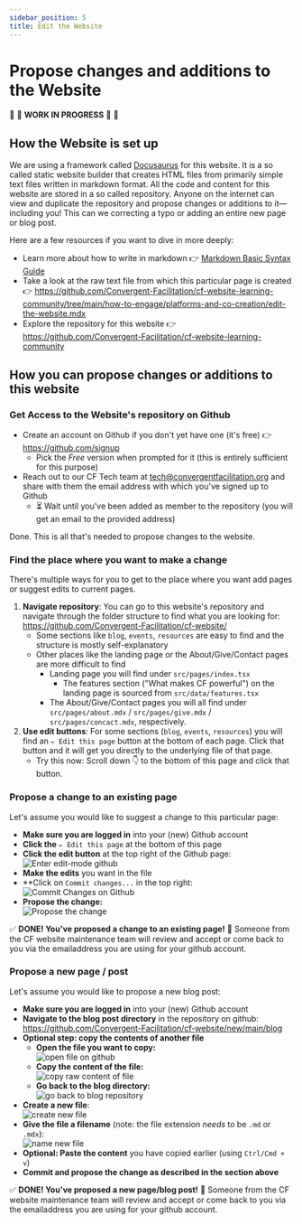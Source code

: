 ```yaml
---
sidebar_position: 5
title: Edit the Website
---
```


# Propose changes and additions to the Website

:construction: :seedling: **WORK IN PROGRESS**  :seedling: :construction:

## How the Website is set up

We are using a framework called [Docusaurus](https://docusaurus.io) for this website. It is a so called static website builder that creates HTML files from primarily simple text files written in markdown format. All the code and content for this website are stored in a so called repository. Anyone on the internet can view and duplicate the repository and propose changes or additions to it—including you! This can we correcting a typo or adding an entire new page or blog post.


Here are a few resources if you want to dive in more deeply:
- Learn more about how to write in markdown :point_right: [Markdown Basic Syntax Guide](https://www.markdownguide.org/basic-syntax/)
- Take a look at the raw text file from which this particular page is created :point_right: https://github.com/Convergent-Facilitation/cf-website-learning-community/tree/main/how-to-engage/platforms-and-co-creation/edit-the-website.mdx
- Explore the repository for this website :point_right: https://github.com/Convergent-Facilitation/cf-website-learning-community

## How you can propose changes or additions to this website

### Get Access to the Website's repository on Github 

- Create an account on Github if you don't yet have one (it's free) :point_right: https://github.com/signup
	- Pick the *Free* version when prompted for it (this is entirely sufficient for this purpose)
- Reach out to our CF Tech team at tech@convergentfacilitation.org and share with them the email address with which you've signed up to Github
	- :hourglass_flowing_sand: Wait until you've been added as member to the repository (you will get an email to the provided address)

Done. This is all that's needed to propose changes to the website.


### Find the place where you want to make a change

There's multiple ways for you to get to the place where you want add pages or suggest edits to current pages.

1. **Navigate repository**: You can go to this website's repository and navigate through the folder structure to find what you are looking for: https://github.com/Convergent-Facilitation/cf-website/
	- Some sections like `blog`, `events`, `resources` are easy to find and the structure is mostly self-explanatory
	- Other places like the landing page or the About/Give/Contact pages are more difficult to find
		- Landing page you will find under `src/pages/index.tsx`
			- The features section ("What makes CF powerful") on the landing page is sourced from `src/data/features.tsx`
		- The About/Give/Contact pages you will all find under `src/pages/about.mdx` / `src/pages/give.mdx` / `src/pages/concact.mdx`, respectively.
2. **Use edit buttons**: For some sections (`blog`, `events`, `resources`) you will find an `✏ Edit this page` button at the bottom of each page. Click that button and it will get you directly to the underlying file of that page.
	- Try this now: Scroll down :point_down: to the bottom of this page and click that button.

### Propose a change to an existing page

Let's assume you would like to suggest a change to this particular page:
- **Make sure you are logged in** into your (new) Github account
- **Click the** `✏ Edit this page` at the bottom of this page 
- **Click the edit button** at the top right of the Github page: 
 	![Enter edit-mode github](/img/enter-edit-mode-github.png)
- **Make the edits** you want in the file
- **Click on `Commit changes...` in the top right:  
	![Commit Changes on Github](/img/commit-changes-github.png)
- **Propose the change:**  
	![Propose the change](/img/propose-changes-through-new-branch-github.png)

:white_check_mark: **DONE! You've proposed a change to an existing page!** :tada: Someone from the CF website maintenance team will review and accept or come back to you via the emailaddress you are using for your github account.

### Propose a new page / post

Let's assume you would like to propose a new blog post:
- **Make sure you are logged in** into your (new) Github account
- **Navigate to the blog post directory** in the repository on github: https://github.com/Convergent-Facilitation/cf-website/new/main/blog
- **Optional step: copy the contents of another file**  
	- **Open the file you want to copy:**   
	 ![open file on github](/img/open-existing-post-github.png)
	- **Copy the content of the file:**   
	 ![copy raw content of file](/img/copy-raw-file-github.png)
	- **Go back to the blog directory:**  
	 ![go back to blog repository](/img/go-back-to-blog-dir-github.png)
- **Create a new file**:  
	 ![create new file](/img/add-new-file-github.png)
- **Give the file a filename** (note: the file extension *needs* to be `.md` or `.mdx`):     
	 ![name new file](/img/name-new-file-github.png)
- **Optional: Paste the content** you have copied earlier (using `Ctrl/Cmd + v`)
- **Commit and propose the change as described in the section above**


:white_check_mark: **DONE! You've proposed a new page/blog post!** :tada: Someone from the CF website maintenance team will review and accept or come back to you via the emailaddress you are using for your github account.
	


